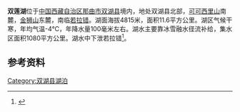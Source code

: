 {{Infobox_lake
 |湖泊名稱 =双莲湖
 |湖泊照片 = 
 |湖泊照片標題 = 
 |測深圖 =
 |測深圖標題 =
 |湖泊所在地 = [[中国|中国]][[西藏|西藏]]
 |座標 = {{coord |35|30|N|88|18|E|display=inline,title|scale:500000_type:waterbody_region:CN}}
 |湖泊類別 =[[咸水湖|咸水湖]] 
 |流入 =[[湃浪河|湃浪河]]、[[长香河|长香河]]
 |流出 =
 |集水區面積 =1080平方公里
 |集水區國家 =
 |湖泊長度 =8.1公里
 |湖泊闊度 =最大2.2公里<br />平均1.43公里
 |湖泊面積 =11.6平方公里
 |平均深度 = 
 |最深深度 = 
 |水體體積 = 
 |湖水停留時間 =
 |湖岸線長度 =
 |海拔高度 =4815米
 |湖中島嶼 =
 |湖邊城鎮 =
}}
{{Location map
 |China Tibet
 |mark=<!--dot-->Blue pog.svg
 |lat_deg=35|lat_min=30|lat_sec =
 |lon_deg=88|lon_min=18|lon_sec =
 |caption=双莲湖在[[西藏|西藏]]的位置。
 |position=right
 |width=350
 |float=right
}}
'''双莲湖'''位于[[中国|中国]][[西藏自治区|西藏自治区]][[那曲市|那曲市]][[双湖县|双湖县]]境内，地处双湖县北部，[[可可西里山|可可西里山]]南麓，[[金狮山|金狮山]]东麓，南临[[若拉错|若拉错]]。湖面海拔4815米，面积11.6平方公里。湖区气候干寒，年均气温-4℃，年降水量100毫米左右。湖水主要靠冰雪融水径流补给，集水区面积1080平方公里。湖水中下泄若拉错<ref>{{cite book zh |author=王苏民 窦鸿身 |title=中国湖泊志 |format=M |edition=1 |location=北京 |publisher=科学出版社 |date=1998|pages=469|id= ISBN 7-03-006706-1}}</ref>。

==参考资料==
{{reflist}}

[[Category:双湖县湖泊|Category:双湖县湖泊]]